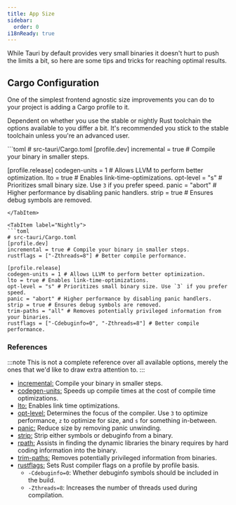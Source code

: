 ```yaml
---
title: App Size
sidebar:
  order: 0
i18nReady: true
---
```



While Tauri by default provides very small binaries it doesn't hurt to push the limits a bit, so here are some tips and tricks for reaching optimal results.

## Cargo Configuration

One of the simplest frontend agnostic size improvements you can do to your project is adding a Cargo profile to it.

Dependent on whether you use the stable or nightly Rust toolchain the options available to you differ a bit. It's recommended you stick to the stable toolchain unless you're an advanced user.

<Tabs>
<TabItem label="Stable">
```toml
# src-tauri/Cargo.toml
[profile.dev]
incremental = true # Compile your binary in smaller steps.

[profile.release]
codegen-units = 1 # Allows LLVM to perform better optimization.
lto = true # Enables link-time-optimizations.
opt-level = "s" # Prioritizes small binary size. Use `3` if you prefer speed.
panic = "abort" # Higher performance by disabling panic handlers.
strip = true # Ensures debug symbols are removed.

````
</TabItem>

<TabItem label="Nightly">
```toml
# src-tauri/Cargo.toml
[profile.dev]
incremental = true # Compile your binary in smaller steps.
rustflags = ["-Zthreads=8"] # Better compile performance.

[profile.release]
codegen-units = 1 # Allows LLVM to perform better optimization.
lto = true # Enables link-time-optimizations.
opt-level = "s" # Prioritizes small binary size. Use `3` if you prefer speed.
panic = "abort" # Higher performance by disabling panic handlers.
strip = true # Ensures debug symbols are removed.
trim-paths = "all" # Removes potentially privileged information from your binaries.
rustflags = ["-Cdebuginfo=0", "-Zthreads=8"] # Better compile performance.
````

</TabItem>
</Tabs>

### References

:::note
This is not a complete reference over all available options, merely the ones that we'd like to draw extra attention to.
:::

- [incremental:](https://doc.rust-lang.org/cargo/reference/profiles.html#incremental) Compile your binary in smaller steps.
- [codegen-units:](https://doc.rust-lang.org/cargo/reference/profiles.html#codegen-units) Speeds up compile times at the cost of compile time optimizations.
- [lto:](https://doc.rust-lang.org/cargo/reference/profiles.html#lto) Enables link time optimizations.
- [opt-level:](https://doc.rust-lang.org/cargo/reference/profiles.html#opt-level) Determines the focus of the compiler. Use `3` to optimize performance, `z` to optimize for size, and `s` for something in-between.
- [panic:](https://doc.rust-lang.org/cargo/reference/profiles.html#panic) Reduce size by removing panic unwinding.
- [strip:](https://doc.rust-lang.org/cargo/reference/profiles.html#strip) Strip either symbols or debuginfo from a binary.
- [rpath:](https://doc.rust-lang.org/cargo/reference/profiles.html#rpath) Assists in finding the dynamic libraries the binary requires by hard coding information into the binary.
- [trim-paths:](https://rust-lang.github.io/rfcs/3127-trim-paths.html) Removes potentially privileged information from binaries.
- [rustflags:](https://doc.rust-lang.org/nightly/cargo/reference/unstable.html#profile-rustflags-option) Sets Rust compiler flags on a profile by profile basis.
  - `-Cdebuginfo=0`: Whether debuginfo symbols should be included in the build.
  - `-Zthreads=8`: Increases the number of threads used during compilation.
